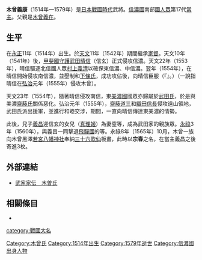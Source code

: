 {{unreferenced|time=2015-12-26T12:54:07+00:00}}
{{日本武士
|名稱= 木曾 義康
|圖片名稱= 
|圖片大小= 
|圖片說明= 
|時代= [[日本戰國時代|日本戰國時代]]
|出生日期= [[永正|永正]]11年（1514年）
|出生地點= 
|逝世日期= [[天正_(日本)|天正]]7年（1579年）
|逝世地點= 
|假名= 
|羅馬字= 
|幼名= 
|改名= 
|别名= 
|諡号= 
|神号= 
|戒名= 宗春
|洗禮名= 
|墓所= 
|朝廷官位= [[中務大輔|中務大輔]]
|幕府職位= 
|主君= [[武田晴信|武田晴信]]→[[武田勝賴|勝賴]]？
|藩= 
|氏族= {{tsl|ja|木曾氏}}
|父母= 父：[[木曾義在|木曾義在]]
|養父= 
|養母= 
|兄弟= 
|姐妹= 
|正室= 不詳
|側室= 
|嗣子= '''[[木曾義昌|義昌]]'''、[[上松義豐|上松義豐]]
|嗣女= [[岩姬|岩姬]]
|養子= 
|養女= 
}}
{{japanese|japanese=木曽 義康|kana=きそ よしやす|romaji=Kiso Yoshiyasu|舊寫=木曾 義康}}
'''木曾義康'''（1514年—1579年）是[[日本戰國時代|日本戰國時代]]武將。[[信濃國|信濃國]]南部[[國人眾|國人眾]]{{tsl|ja|木曾氏}}第17代[[當主|當主]]。父親是[[木曾義在|木曾義在]]。

== 生平 ==
在[[永正|永正]]11年（1514年）出生。於[[天文_(後奈良天皇)|天文]]11年（1542年）期間繼承[[家督|家督]]。天文10年（1541年）後，[[甲斐國|甲斐國]][[守護|守護]][[武田晴信|武田晴信]]（信玄）正式侵攻信濃。天文22年（1553年），晴信驅逐北信國人眾[[村上義清|村上義清]]以確保東信濃、中信濃。翌年（1554年），在晴信開始侵攻南信濃，並壓制{{tsl|ja|知久氏}}和[[下條氏|下條氏]]，成功攻佔{{tsl|ja|伊那郡}}後，向晴信臣服（『{{tsl|ja|勝山記}}』。）（一說指晴信在[[弘治_(後奈良天皇)|弘治]]元年（1555年）侵攻木曾）。

天文23年（1554年），隨著晴信侵攻南信，東[[美濃國|美濃國]]{{tsl|ja|恵那郡|惠那郡}}國眾{{tsl|ja|遠山氏}}亦歸屬於[[武田氏|武田氏]]，於是與美濃[[齋藤氏|齋藤氏]]關係惡化。弘治元年（1555年），[[齋藤道三|齋藤道三]]和[[織田信長|織田信長]]侵攻遠山領地，武田氏派出援軍，並進行和睦交涉，期間，一直向晴信傳達東美濃的情勢。

此後，兒子[[木曾義昌|義昌]]迎信玄的女兒（[[真理姬|真理姬]]）為妻窒等，成為武田家的親族眾。[[永祿|永祿]]3年（1560年），與義昌一同撃退[[飛驒國|飛驒國]]的{{tsl|ja|三木氏}}等。永祿8年（1565年）10月，木曾一族向木曾黑澤[[若宮八幡神社|若宮八幡神社]]奉納[[三十六歌仙|三十六歌仙]]板畫，此時以'''宗春'''之名，在當主義昌之後寄進3枚。

== 外部連結 ==
*[http://www2.harimaya.com/sengoku/html/kiso_k.html 武家家伝＿木曽氏] {{Wayback|url=http://www2.harimaya.com/sengoku/html/kiso_k.html |date=20170420185914 }}

== 相關條目 ==
*{{tsl|ja|木曾氏}}

[[Category:木曾氏|Category:木曾氏]]
[[category:戰國大名|category:戰國大名]]
[[Category:1514年出生|Category:1514年出生]]
[[Category:1579年逝世|Category:1579年逝世]]
[[Category:信濃國出身人物|Category:信濃國出身人物]]